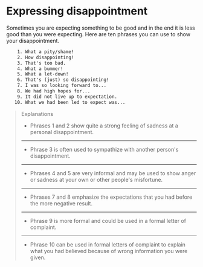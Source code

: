 # Expressing disappointment

Sometimes you are expecting something to be good and in the end it is less good than you were expecting. Here are ten phrases you can use to show your disappointment.

```txt
    1. What a pity/shame!
    2. How disappointing!
    3. That's too bad.
    4. What a bummer!
    5. What a let-down!
    6. That's (just) so disappointing!
    7. I was so looking forward to...
    8. We had high hopes for...
    9. It did not live up to expectation.
   10. What we had been led to expect was...
```

> Explanations
>
> - Phrases 1 and 2 show quite a strong feeling of sadness at a personal disappointment.
>
> ---
>
> - Phrase 3 is often used to sympathize with another person's disappointment.
>
> ---
>
> - Phrases 4 and 5 are very informal and may be used to show anger or sadness at your own or other people's misfortune.
>
> ---
>
> - Phrases 7 and 8 emphasize the expectations that you had before the more negative result.
>
> ---
>
> - Phrase 9 is more formal and could be used in a formal letter of complaint.
>
> ---
>
> - Phrase 10 can be used in formal letters of complaint to explain what you had believed because of wrong information you were given.
